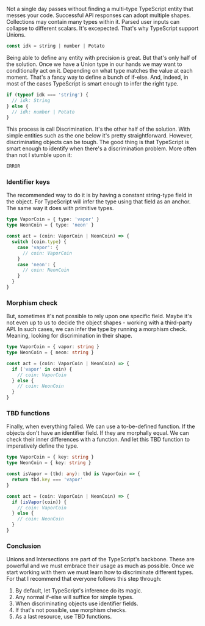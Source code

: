 
Not a single day passes without finding a multi-type TypeScript entity that messes your code. Successful API responses can adopt multiple shapes. Collections may contain many types within it. Parsed user inputs can collapse to different scalars. It's excepected. That's why TypeScript support Unions.

```ts
const idk = string | number | Potato
```

Being able to define any entity with precision is great. But that's only half of the solution. Once we have a Union type in our hands we may want to conditionally act on it. Depending on what type matches the value at each moment. That's a fancy way to define a bunch of if-else. And, indeed, in most of the cases TypeScript is smart enough to infer the right type.

```ts
if (typeof idk === 'string') {
  // idk: String
} else {
  // idk: number | Potato
}
```

This process is call Discrimination. It's the other half of the solution. With simple entities such as the one below it's pretty straightforward. However, discriminating objects can be tough.
The good thing is that TypeScript is smart enough to identify when there's a discrimination problem. More often than not I stumble upon it:

```ts
ERROR
```

### Identifier keys

The recommended way to do it is by having a constant string-type field in the object. For TypeScript will infer the type using that field as an anchor. The same way it does with primitive types.

```ts
type VaporCoin = { type: 'vapor' }
type NeonCoin = { type: 'neon' }

const act = (coin: VaporCoin | NeonCoin) => {
  switch (coin.type) {
    case 'vapor': {
      // coin: VaporCoin
    }
    case 'neon': {
      // coin: NeonCoin
    }
  }
}
```

### Morphism check

But, sometimes it's not possible to rely upon one specific field. Maybe it's not even up to us to decide the object shapes - working with a third-party API. In such cases, we can infer the type by running a morphism check. Meaning, looking for discrimination in their shape.

```ts
type VaporCoin = { vapor: string }
type NeonCoin = { neon: string }

const act = (coin: VaporCoin | NeonCoin) => {
  if ('vapor' in coin) {
    // coin: VaporCoin
  } else {
    // coin: NeonCoin
  }
}
```

### TBD functions

Finally, when everything failed. We can use a to-be-defined function. If the objects don't have an identifier field. If they are morphally equal. We can check their inner differences with a function. And let this TBD function to imperatively define the type.

```ts
type VaporCoin = { key: string }
type NeonCoin = { key: string }

const isVapor = (tbd: any): tbd is VaporCoin => {
  return tbd.key === 'vapor'
}

const act = (coin: VaporCoin | NeonCoin) => {
  if (isVapor(coin)) {
    // coin: VaporCoin
  } else {
    // coin: NeonCoin
  }
}
```

### Conclusion

Unions and Intersections are part of the TypeScript's backbone. These are powerful and we must embrace their usage as much as possible. Once we start working with them we must learn how to discriminate different types. For that I recommend that everyone follows this step through:

1. By default, let TypeScript's inference do its magic.
2. Any normal if-else will suffice for simple types.
3. When discriminating objects use identifier fields.
4. If that's not possible, use morphism checks.
5. As a last resource, use TBD functions.
